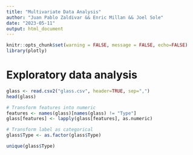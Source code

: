 ---
title: "Multivariate Data Analysis"
author: "Juan Pablo Zaldivar && Enric Millan && Joel Sole"
date: "2023-05-11"
output: html_document
---

```{r setup, include=F, warnings=F, echo=F}
knitr::opts_chunk$set(warning = FALSE, message = FALSE, echo=FALSE)
library(plotly)
```

# Exploratory data analysis

```{r}
glass <- read.csv2("glass.csv", header=TRUE, sep=",")
head(glass)
```

```{r}
# Transform features into numeric
features <- names(glass)[names(glass) != "Type"]
glass[features] <- lapply(glass[features], as.numeric)

# Transform label as categorical
glass$Type <- as.factor(glass$Type)

unique(glass$Type)
```

